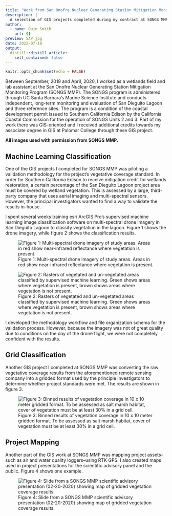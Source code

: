 ```yaml
---
title: "Work from San Onofre Nuclear Generating Station Mitigation Monitoring Program"
description: |
  A selection of GIS projects completed during my contract at SONGS MMP. 
author:
  - name: Quin Smith
    url: {}
preview: SAP.jpg
date: 2022-07-18
output:
  distill::distill_article:
    self_contained: false
---
```



```r
knitr::opts_chunk$set(echo = FALSE)
```

Between September, 2019 and April, 2020, I worked as a wetlands field and lab assistant at the San Onofre Nuclear Generating Station Mitigation Monitoring Program (SONGS MMP). The SONGS program is administered through UC Santa Barbara's Marine Science Institute and conducts independent, long-term monitoring and evaluation of San Dieguito Lagoon and three reference sites. The program is a condition of the coastal development permit issued to Southern California Edison by the California Coastal Commission for the operation of SONGS Units 2 and 3. Part of my work there was GIS-oriented and I received additional credits towards my associate degree in GIS at Palomar College through these GIS project. 

**All images used with permission from SONGS MMP.**

## Machine Learning Classification

One of the GIS projects I completed for SONGS MMP was piloting a validation methodology for the project's vegetative coverage standard. In order for Southern California Edison to receive mitigation credit for wetlands restoration, a certain percentage of the San Dieguito Lagoon project area must be covered by wetland vegetation. This is assessed by a large, third-party company that uses aerial imaging and multi-spectral sensors. However, the principal investigators wanted to find a way to validate the results in-house.

I spent several weeks training esri ArcGIS Pro's supervised machine learning image classification software on multi-spectral drone imagery in San Dieguito Lagoon to classify vegetation in the lagoon. Figure 1 shows the drone imagery, while figure 2 shows the classification results.

![Figure 1: Multi-spectral drone imagery of study areas. Areas in red show near-infrared reflectance where vegetation is present.](imagery1024_1.jpg)

![Figure 2: Rasters of vegetated and un-vegetated areas classified by supervised machine learning. Green shows areas where vegetation is present, brown shows areas where vegetation is not present.](reclass_05_191024_1.jpg)

I developed the methodology workflow and file organization schema for the validation process. However, because the imagery was not of great quality due to conditions on the day of the drone flight, we were not completely confident with the results.

## Grid Classification

Another GIS project I completed at SONGS MMP was converting the raw vegetative coverage results from the aforementioned remote sensing company into a gridded format used by the principle investigators to determine whether project standards were met. The results are shown in figure 3.

![Figure 3: Binned results of vegetation coverage in 10 x 10 meter gridded format. To be assessed as salt marsh habitat, cover of vegetation must be at least 30% in a grid cell.](gridclass_layout1024_2.jpg)

## Project Mapping

Another part of the GIS work at SONGS MMP was mapping project assets--such as air and water quality loggers--using RTK GPS. I also created maps used in project presentations for the scientific advisory panel and the public. Figure 4 shows one example.

![Figure 4: Slide from a SONGS MMP scientific advisory presentation (02-20-2020) showing map of gridded vegetation coverage results.](SAP.jpg)

